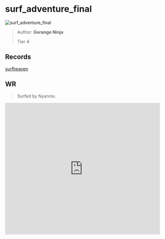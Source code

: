 
# surf_adventure_final

![surf_adventure_final](https://raw.githubusercontent.com/Sayt123/SurfMapPics/Maps-and-bonuses/csgo/surf_adventure_final.jpg)

> Author: **Gorange Ninja**
>
> Tier 4

## Records

[surfheaven](https://surfheaven.eu/map/surf_adventure_final)

## WR

> Surfed by Nyannix.

<iframe
width="100%"
height="430"
src="https://www.youtube.com/embed/_KXXk2G6fTE"
frameborder="0"
allow="accelerometer; autoplay; clipboard-write; encrypted-media; gyroscope; picture-in-picture"
allowFullScreen
/>

```md

[Surf Timer] - barcode finished in 01:36:56 (WR -00:02:53). Improving by 00:04:21
[Surf Timer] - barcode beat the map record! Rank: 1/244


```
                